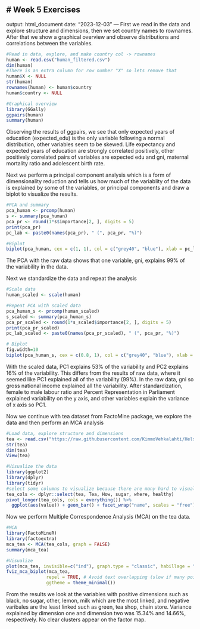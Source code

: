 # Week 5 Exercises
---
output: html_document
date: "2023-12-03"
---
First we read in the data and explore structure and dimensions, then we set country names to rownames. After that we show a graphical overview and observe distributions and correlations between the variables.

```r
#Read in data, explore, and make country col -> rownames
human <- read.csv("human_filtered.csv")
dim(human)
#There is an extra column for row number "X" so lets remove that
human$X <- NULL
str(human)
rownames(human) <- human$country
human$country <- NULL

#Graphical overview
library(GGally) 
ggpairs(human)
summary(human)
```

Observing the results of ggpairs, we see that only expected years of education (expected_edu) is the only variable following a normal distribution, other variables seem to be skewed. Life expectancy and expected years of education are strongly correlated positively, other positively correlated pairs of variables are expected edu and gni, maternal mortality ratio and adolescent birth rate.


Next we perform a principal component analysis which is a form of dimensionality reduction and tells us how much of the variablity of the data is explained by some of the variables, or principal components and draw a biplot to visualize the results.

```r
#PCA and summary
pca_human <- prcomp(human)
s <- summary(pca_human)
pca_pr <- round(1*s$importance[2, ], digits = 5)
print(pca_pr)
pc_lab <- paste0(names(pca_pr), " (", pca_pr, "%)")

#Biplot
biplot(pca_human, cex = c(1, 1), col = c("grey40", "blue"), xlab = pc_lab[1], ylab = pc_lab[2])
```
The PCA with the raw data shows that one variable, gni, explains 99% of the variability in the data. 

Next we standardize the data and repeat the analysis

```r
#Scale data
human_scaled <- scale(human)

#Repeat PCA with scaled data
pca_human_s <- prcomp(human_scaled)
s_scaled <- summary(pca_human_s)
pca_pr_scaled <- round(1*s_scaled$importance[2, ], digits = 5)
print(pca_pr_scaled)
pc_lab_scaled <- paste0(names(pca_pr_scaled), " (", pca_pr, "%)")

# Biplot
fig.width=10
biplot(pca_human_s, cex = c(0.8, 1), col = c("grey40", "blue"), xlab = pc_lab_scaled[1], ylab = pc_lab_scaled[2])

```
With the scaled data, PC1 explains 53% of the variability and PC2 explains 16% of the variability. This differs from the results of raw data, where it seemed like PC1 explained all of the variability (99%). In the raw data, gni so gross national income explained all the variability. After standardization, female to male labour ratio and Percent Representation in Parliament explained variability on the y axis, and other variables explain the variance of x axis so PC1.


Now we continue with tea dataset from FactoMine package, we explore the data and then perform an MCA analysis

```r
#Load data, explore structure and dimensions
tea <- read.csv("https://raw.githubusercontent.com/KimmoVehkalahti/Helsinki-Open-Data-Science/master/datasets/tea.csv", stringsAsFactors = TRUE)
str(tea)
dim(tea)
View(tea)

#Visualize the data
library(ggplot2)
library(dplyr)
library(tidyr)
#select some columns to visualize because there are many hard to visualise and imo some useless columns
tea_cols <- dplyr::select(tea, Tea, How, sugar, where, healthy)
pivot_longer(tea_cols, cols = everything()) %>% 
  ggplot(aes(value)) + geom_bar() + facet_wrap("name", scales = "free") + theme(axis.text.x = element_text(angle = 45, hjust = 1, size = 8))
```

Now we perform Multiple Correspondence Analysis (MCA) on the tea data. 

```r
#MCA
library(FactoMineR)
library(factoextra)
mca_tea <- MCA(tea_cols, graph = FALSE)
summary(mca_tea)

#Visualize
plot(mca_tea, invisible=c("ind"), graph.type = "classic", habillage = "quali")
fviz_mca_biplot(mca_tea, 
               repel = TRUE, # Avoid text overlapping (slow if many point)
               ggtheme = theme_minimal())
```

From the results we look at the variables with positive dimensions such as black, no sugar, other, lemon, milk which are the most linked, and negative varibales are the least linked such as green, tea shop, chain store. Variance explained by dimension one and dimension two was 15.34% and 14.66%, respectively. No clear clusters appear on the factor map. 

